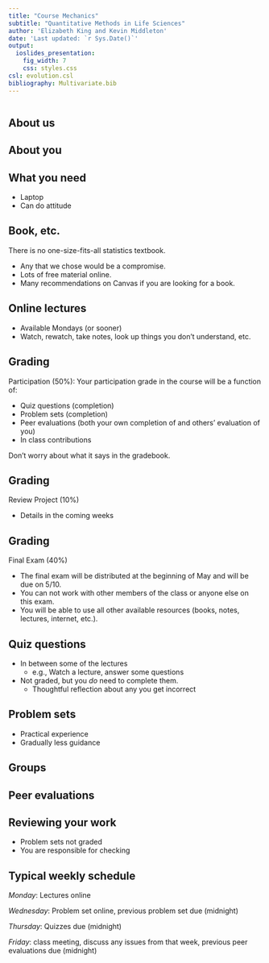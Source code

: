 ```yaml
---
title: "Course Mechanics"
subtitle: "Quantitative Methods in Life Sciences"
author: 'Elizabeth King and Kevin Middleton'
date: 'Last updated: `r Sys.Date()`'
output:
  ioslides_presentation:
    fig_width: 7
    css: styles.css
csl: evolution.csl
bibliography: Multivariate.bib
---
```


```r
```

## About us

## About you

## What you need

- Laptop
- Can do attitude

## Book, etc.

There is no one-size-fits-all statistics textbook.

  - Any that we chose would be a compromise.
  - Lots of free material online.
  - Many recommendations on Canvas if you are looking for a book.

## Online lectures

- Available Mondays (or sooner)
- Watch, rewatch, take notes, look up things you don't understand, etc.

## Grading

Participation (50%): Your participation grade in the course will be a function of:

- Quiz questions (completion)
- Problem sets (completion)
- Peer evaluations (both your own completion of and others' evaluation of you)
- In class contributions

Don't worry about what it says in the gradebook.

## Grading

Review Project (10%)

- Details in the coming weeks

## Grading

Final Exam (40%)

- The final exam will be distributed at the beginning of May and will be due on 5/10.
- You can not work with other members of the class or anyone else on this exam.
- You will be able to use all other available resources (books, notes, lectures, internet, etc.).

## Quiz questions

- In between some of the lectures
    - e.g., Watch a lecture, answer some questions
- Not graded, but you *do* need to complete them.
    - Thoughtful reflection about any you get incorrect

## Problem sets

- Practical experience
- Gradually less guidance

## Groups

## Peer evaluations

## Reviewing your work

- Problem sets not graded
- You are responsible for checking

## Typical weekly schedule

*Monday*: Lectures online

*Wednesday*: Problem set online, previous problem set due (midnight)

*Thursday*: Quizzes due (midnight)

*Friday*: class meeting, discuss any issues from that week, previous peer evaluations due (midnight)
